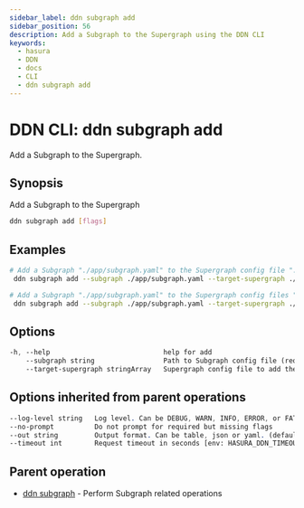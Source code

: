 ```yaml
---
sidebar_label: ddn subgraph add
sidebar_position: 56
description: Add a Subgraph to the Supergraph using the DDN CLI
keywords:
  - hasura
  - DDN
  - docs
  - CLI
  - ddn subgraph add
---
```


# DDN CLI: ddn subgraph add

Add a Subgraph to the Supergraph.

## Synopsis

Add a Subgraph to the Supergraph

```bash
ddn subgraph add [flags]
```

## Examples

```bash
# Add a Subgraph "./app/subgraph.yaml" to the Supergraph config file "./supergraph.local.yaml"
 ddn subgraph add --subgraph ./app/subgraph.yaml --target-supergraph ./supergraph.local.yaml

# Add a Subgraph "./app/subgraph.yaml" to the Supergraph config files "./supergraph.local.yaml" and "./supergraph.cloud.yaml"
 ddn subgraph add --subgraph ./app/subgraph.yaml --target-supergraph ./supergraph.local.yaml --target-supergraph ./supergraph.cloud.yaml
```

## Options

```sass
-h, --help                            help for add
    --subgraph string                 Path to Subgraph config file (required)
    --target-supergraph stringArray   Supergraph config file to add the Subgraph. Can be repeated to provide multiple Supergraph config files (required)
```

## Options inherited from parent operations

```sass
--log-level string   Log level. Can be DEBUG, WARN, INFO, ERROR, or FATAL. (default "INFO")
--no-prompt          Do not prompt for required but missing flags
--out string         Output format. Can be table, json or yaml. (default "table")
--timeout int        Request timeout in seconds [env: HASURA_DDN_TIMEOUT] (default 100)
```

## Parent operation

- [ddn subgraph](/cli/commands/ddn_subgraph) - Perform Subgraph related operations
